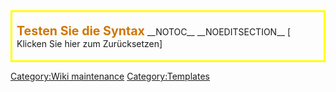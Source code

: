 <div class="backgroundc1" style="border-color:yellow; padding:0.3em 0.5em 0.3em 0.5em; border-style:solid; border-width:medium;">
<span style="color:#cf7606; font-size:140%;">'''Testen Sie die Syntax'''</span>
__NOTOC__ __NOEDITSECTION__
<span class="plainlinks">[{{fullurl:Sandbox/de|oldid=61692&action=edit&summary=Reset&minor=yes}} Klicken Sie hier zum Zurücksetzen]</span>
</div>
<includeonly>[[Category:Wiki maintenance]]</includeonly><noinclude>

[[Category:Templates]]
</noinclude>
